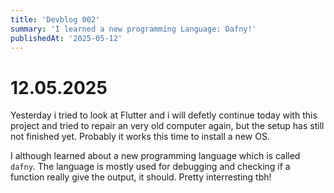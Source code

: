 ```yaml
---
title: 'Devblog 002'
summary: 'I learned a new programming Language: Dafny!'
publishedAt: '2025-05-12'
---
```


# 12.05.2025

Yesterday i tried to look at Flutter and i will defetly continue
today with this project and tried to repair an very old computer
again, but the setup has still not finished yet. Probably it works
this time to install a new OS.

I although learned about a new programming
language which is called `dafny`. The language is mostly used for
debugging and checking if a function really give the output, it should.
Pretty interresting tbh!
